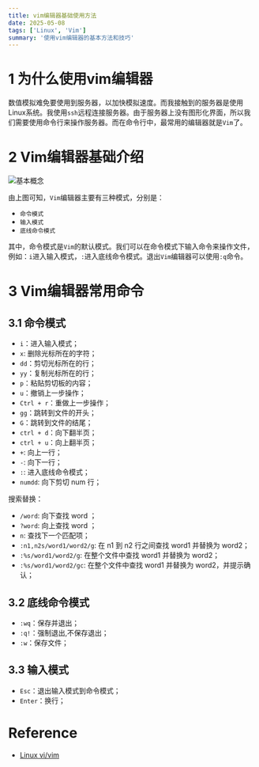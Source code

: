 ```yaml
---
title: vim编辑器基础使用方法
date: 2025-05-08
tags: ['Linux', 'Vim']
summary: '使用vim编辑器的基本方法和技巧'
---
```


# 1 为什么使用vim编辑器

数值模拟难免要使用到服务器，以加快模拟速度。而我接触到的服务器是使用Linux系统。我使用`ssh`远程连接服务器。由于服务器上没有图形化界面，所以我们需要使用命令行来操作服务器。而在命令行中，最常用的编辑器就是`Vim`了。

# 2 Vim编辑器基础介绍

![基本概念](https://imgur.com/HxUySrY.png)

由上图可知，`Vim`编辑器主要有三种模式，分别是：

- `命令模式`
- `输入模式`
- `底线命令模式`

其中，命令模式是`Vim`的默认模式。我们可以在命令模式下输入命令来操作文件，例如：`i`进入输入模式，`:`进入底线命令模式。退出`Vim`编辑器可以使用`:q`命令。

# 3 Vim编辑器常用命令

## 3.1 命令模式

- `i`：进入输入模式；
- `x`: 删除光标所在的字符；
- `dd`：剪切光标所在的行；
- `yy`：复制光标所在的行；
- `p`：粘贴剪切板的内容；
- `u`：撤销上一步操作；
- `Ctrl + r`：重做上一步操作；
- `gg`：跳转到文件的开头；
- `G`：跳转到文件的结尾；
- `ctrl + d`：向下翻半页；
- `ctrl + u`：向上翻半页；
- `+`: 向上一行；
- `-`: 向下一行；
- `:`: 进入底线命令模式；
- `numdd`: 向下剪切 num 行；

搜索替换：

- `/word`: 向下查找 word ；
- `?word`: 向上查找 word ；
- `n`: 查找下一个匹配项；
- `:n1,n2s/word1/word2/g`: 在 n1 到 n2 行之间查找 word1 并替换为 word2；
- `:%s/word1/word2/g`: 在整个文件中查找 word1 并替换为 word2；
- `:%s/word1/word2/gc`: 在整个文件中查找 word1 并替换为 word2，并提示确认；

## 3.2 底线命令模式

- `:wq`：保存并退出；
- `:q!`：强制退出,不保存退出；
- `:w`：保存文件；

## 3.3 输入模式

- `Esc`：退出输入模式到命令模式；
- `Enter`：换行；


# Reference

- [Linux vi/vim](https://www.runoob.com/linux/linux-vim.html)



